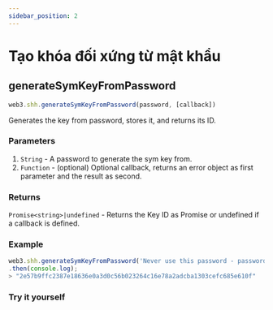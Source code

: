 ```yaml
---
sidebar_position: 2
---
```


# Tạo khóa đối xứng từ mật khẩu

## generateSymKeyFromPassword
```javascript
web3.shh.generateSymKeyFromPassword(password, [callback])
```
Generates the key from password, stores it, and returns its ID.

### Parameters
1. `String` - A password to generate the sym key from.
2. `Function` - (optional) Optional callback, returns an error object as first parameter and the result as second.
### Returns
`Promise<string>|undefined` - Returns the Key ID as Promise or undefined if a callback is defined.

### Example
```javascript
web3.shh.generateSymKeyFromPassword('Never use this password - password!')
.then(console.log);
> "2e57b9ffc2387e18636e0a3d0c56b023264c16e78a2adcba1303cefc685e610f"
```
### Try it yourself